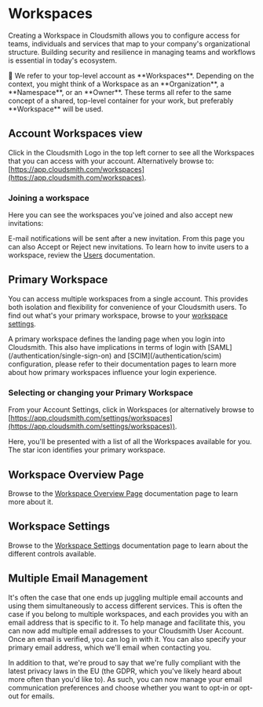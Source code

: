 

# Workspaces

Creating a Workspace in Cloudsmith allows you to configure access for teams, individuals and services that map to your company's organizational structure. Building security and resilience in managing teams and workflows is essential in today's ecosystem.

<Note>
📘 We refer to your top-level account as **Workspaces**. Depending on the context, you might think of a Workspace as an **Organization**, a **Namespace**, or an **Owner**. These terms all refer to the same concept of a shared, top-level container for your work, but preferably **Workspace** will be used.
</Note>

## Account Workspaces view

Click in the Cloudsmith Logo in the top left corner to see all the Workspaces that you can access with your account. Alternatively browse to: [https://app.cloudsmith.com/workspaces](https://app.cloudsmith.com/workspaces).

<BlockImage src={workspaces_list} alt=""></BlockImage>

### Joining a workspace

Here you can see the workspaces you've joined and also accept new invitations:

<BlockImage src={workspace_invite} alt=""></BlockImage>

E-mail notifications will be sent after a new invitation. From this page you can also Accept or Reject new invitations. To learn how to invite users to a workspace, review the [Users](/accounts-and-teams/users) documentation.

## Primary Workspace

You can access multiple workspaces from a single account. This provides both isolation and flexibility for convenience of your Cloudsmith users. To find out what's your primary workspace, browse to your [workspace settings](https://app.cloudsmith.com/settings/workspaces).

<Note variant="warning" headline="SAML and SCIM">
A primary workspace defines the landing page when you login into Cloudsmith. This also have implications in terms of login with [SAML](/authentication/single-sign-on) and [SCIM](/authentication/scim) configuration, please refer to their documentation pages to learn more about how primary workspaces influence your login experience.
</Note>

### Selecting or changing your Primary Workspace

From your Account Settings, click in Workspaces (or alternatively browse to [https://app.cloudsmith.com/settings/workspaces](https://app.cloudsmith.com/settings/workspaces)).

Here, you'll be presented with a list of all the Workspaces available for you. The star icon identifies your primary workspace.

## Workspace Overview Page

Browse to the [Workspace Overview Page](/workspaces/overview) documentation page to learn more about it.

## Workspace Settings

Browse to the [Workspace Settings](/workspaces/workspace-settings) documentation page to learn about the different controls available.

## Multiple Email Management

It's often the case that one ends up juggling multiple email accounts and using them simultaneously to access different services. This is often the case if you belong to multiple workspaces, and each provides you with an email address that is specific to it. To help manage and facilitate this, you can now add multiple email addresses to your Cloudsmith User Account. Once an email is verified, you can log in with it. You can also specify your primary email address, which we'll email when contacting you.

In addition to that, we're proud to say that we're fully compliant with the latest privacy laws in the EU (the GDPR, which you've likely heard about more often than you'd like to). As such, you can now manage your email communication preferences and choose whether you want to opt-in or opt-out for emails.

